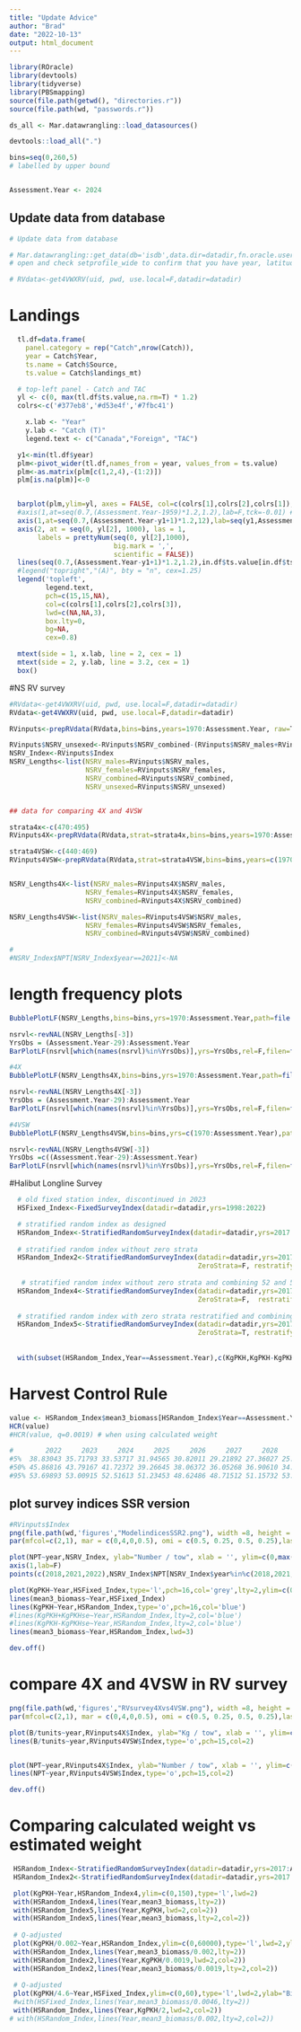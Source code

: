 ```yaml
---
title: "Update Advice"
author: "Brad"
date: "2022-10-13"
output: html_document
---
```



```r
library(ROracle)
library(devtools)
library(tidyverse)
library(PBSmapping)
source(file.path(getwd(), "directories.r"))
source(file.path(wd, "passwords.r")) 

ds_all <- Mar.datawrangling::load_datasources()

devtools::load_all(".")

bins=seq(0,260,5)
# labelled by upper bound


Assessment.Year <- 2024


```


## Update data from database 

```r


# Update data from database 

# Mar.datawrangling::get_data(db='isdb',data.dir=datadir,fn.oracle.username = uid, fn.oracle.password = pwd, fn.oracle.dsn = 'ptran',usepkg='roracle',force.extract=T)
# open and check setprofile_wide to confirm that you have year, latitude & longitude

# RVdata<-get4VWXRV(uid, pwd, use.local=F,datadir=datadir)

```
# Landings
```r

  tl.df=data.frame(
    panel.category = rep("Catch",nrow(Catch)),
    year = Catch$Year,
    ts.name = Catch$Source,
    ts.value = Catch$landings_mt)

  # top-left panel - Catch and TAC
  yl <- c(0, max(tl.df$ts.value,na.rm=T) * 1.2)
  colrs<-c('#377eb8','#d53e4f','#7fbc41')

    x.lab <- "Year"
    y.lab <- "Catch (T)"
    legend.text <- c("Canada","Foreign", "TAC")

  y1<-min(tl.df$year)
  plm<-pivot_wider(tl.df,names_from = year, values_from = ts.value)
  plm<-as.matrix(plm[c(1,2,4),-(1:2)])
  plm[is.na(plm)]<-0


  barplot(plm,ylim=yl, axes = FALSE, col=c(colrs[1],colrs[2],colrs[1]),border=NA,density=c(NA,NA,40),axisnames=F)
  #axis(1,at=seq(0.7,(Assessment.Year-1959)*1.2,1.2),lab=F,tck=-0.01) ##change to 77 in sequence to increase axis length (ticks)
  axis(1,at=seq(0.7,(Assessment.Year-y1+1)*1.2,12),lab=seq(y1,Assessment.Year,10))##75 remains (no change) since 2023 not a multiple of 10
  axis(2, at = seq(0, yl[2], 1000), las = 1,
       labels = prettyNum(seq(0, yl[2],1000),
                          big.mark = ',',
                          scientific = FALSE))
  lines(seq(0.7,(Assessment.Year-y1+1)*1.2,1.2),in.df$ts.value[in.df$ts.name=="TAC"],col=colrs[3],lwd=3) ##change to 78 to accommodate additional year
  #legend("topright","(A)", bty = "n", cex=1.25)
  legend('topleft',
         legend.text,
         pch=c(15,15,NA),
         col=c(colrs[1],colrs[2],colrs[3]),
         lwd=c(NA,NA,3),
         box.lty=0,
         bg=NA,
         cex=0.8)

  mtext(side = 1, x.lab, line = 2, cex = 1)
  mtext(side = 2, y.lab, line = 3.2, cex = 1)
  box()

```



#NS RV survey

```r
#RVdata<-get4VWXRV(uid, pwd, use.local=F,datadir=datadir)
RVdata<-get4VWXRV(uid, pwd, use.local=F,datadir=datadir)

RVinputs<-prepRVdata(RVdata,bins=bins,years=1970:Assessment.Year, raw=T)

RVinputs$NSRV_unsexed<-RVinputs$NSRV_combined-(RVinputs$NSRV_males+RVinputs$NSRV_females) # unsexed
NSRV_Index<-RVinputs$Index
NSRV_Lengths<-list(NSRV_males=RVinputs$NSRV_males,
                   NSRV_females=RVinputs$NSRV_females,
                   NSRV_combined=RVinputs$NSRV_combined,
                   NSRV_unsexed=RVinputs$NSRV_unsexed)


## data for comparing 4X and 4VSW

strata4x<-c(470:495)
RVinputs4X<-prepRVdata(RVdata,strat=strata4x,bins=bins,years=1970:Assessment.Year, raw=T)

strata4VSW<-c(440:469)
RVinputs4VSW<-prepRVdata(RVdata,strat=strata4VSW,bins=bins,years=c(1970:Assessment.Year), raw=T)


NSRV_Lengths4X<-list(NSRV_males=RVinputs4X$NSRV_males,
                   NSRV_females=RVinputs4X$NSRV_females,
                   NSRV_combined=RVinputs4X$NSRV_combined)

NSRV_Lengths4VSW<-list(NSRV_males=RVinputs4VSW$NSRV_males,
                   NSRV_females=RVinputs4VSW$NSRV_females,
                   NSRV_combined=RVinputs4VSW$NSRV_combined)

# 
#NSRV_Index$NPT[NSRV_Index$year==2021]<-NA
```


# length frequency plots

```r
BubblePlotLF(NSRV_Lengths,bins=bins,yrs=1970:Assessment.Year,path=file.path(wd,'figures'),filen='NLRVSurvey',inches=0.3)

nsrvl<-revNAL(NSRV_Lengths[-3])
YrsObs = (Assessment.Year-29):Assessment.Year 
BarPlotLF(nsrvl[which(names(nsrvl)%in%YrsObs)],yrs=YrsObs,rel=F,filen=file.path(wd,"figures","NSRVbarplot"),rows=15,graphic='png',ax=c(rep(2,15),rep(4,15)))

#4X
BubblePlotLF(NSRV_Lengths4X,bins=bins,yrs=1970:Assessment.Year,path=file.path(wd,'figures'),filen='NLRVSurvey4X',inches=0.3)

nsrvl<-revNAL(NSRV_Lengths4X[-3])
YrsObs = (Assessment.Year-29):Assessment.Year 
BarPlotLF(nsrvl[which(names(nsrvl)%in%YrsObs)],yrs=YrsObs,rel=F,filen=file.path(wd,"figures","NSRVbarplot4X"),rows=15,graphic='png',ax=c(rep(2,15),rep(4,15)))

#4VSW
BubblePlotLF(NSRV_Lengths4VSW,bins=bins,yrs=c(1970:Assessment.Year),path=file.path(wd,'figures'),filen='NLRVSurvey4VSW',inches=0.3)

nsrvl<-revNAL(NSRV_Lengths4VSW[-3])
YrsObs =c((Assessment.Year-29):Assessment.Year) 
BarPlotLF(nsrvl[which(names(nsrvl)%in%YrsObs)],yrs=YrsObs,rel=F,filen=file.path(wd,"figures","NSRVbarplot4VSW"),rows=15,graphic='png',ax=c(rep(2,15),rep(4,15)))


```

#Halibut Longline Survey

```r

  # old fixed station index, discontinued in 2023
  HSFixed_Index<-FixedSurveyIndex(datadir=datadir,yrs=1998:2022)

  # stratified random index as designed
  HSRandom_Index<-StratifiedRandomSurveyIndex(datadir=datadir,yrs=2017:Assessment.Year)
  
  # stratified random index without zero strata
  HSRandom_Index2<-StratifiedRandomSurveyIndex(datadir=datadir,yrs=2017:Assessment.Year, 
                                               ZeroStrata=F, restratify=F)
  
   # stratified random index without zero strata and combining 52 and 53 for all years 
  HSRandom_Index4<-StratifiedRandomSurveyIndex(datadir=datadir,yrs=2017:Assessment.Year, 
                                               ZeroStrata=F,  restratify=F, combine.strata=52:53)
  
  # stratified random index with zero strata restratified and combining 52 and 53 for all years 
  HSRandom_Index5<-StratifiedRandomSurveyIndex(datadir=datadir,yrs=2017:Assessment.Year, 
                                               ZeroStrata=T, restratify=T, combine.strata=52:53)
  
  
  with(subset(HSRandom_Index,Year==Assessment.Year),c(KgPKH,KgPKH-KgPKHse*1.96,KgPKH+KgPKHse*1.96))/2

```

# Harvest Control Rule
```r
value <- HSRandom_Index$mean3_biomass[HSRandom_Index$Year==Assessment.Year]
HCR(value)
#HCR(value, q=0.0019) # when using calculated weight

#        2022     2023     2024     2025     2026     2027     2028     2029     2030     2031     2032
#5%  38.83043 35.71793 33.53717 31.94565 30.82011 29.21892 27.36027 25.93016 25.20165 24.37584 24.27301
#50% 45.86816 43.79167 41.72372 39.26645 38.06372 36.05268 36.90610 34.27920 31.97353 29.82158 29.37683
#95% 53.69893 53.00915 52.51613 51.23453 48.62486 48.71512 51.15732 53.86223 56.16071 54.92724 56.06781


```


## plot survey indices SSR version
```r
#RVinputs$Index
png(file.path(wd,'figures',"ModelindicesSSR2.png"), width =8, height = 6,units='in',pointsize=12, res=300,type='cairo')
par(mfcol=c(2,1), mar = c(0,4,0,0.5), omi = c(0.5, 0.25, 0.5, 0.25),las=1)

plot(NPT~year,NSRV_Index, ylab="Number / tow", xlab = '', ylim=c(0,max(NPT,na.rm=T)*1.2), type='o',pch=16,xlim=c(1970,Assessment.Year),xaxt='n')
axis(1,lab=F)
points(c(2018,2021,2022),NSRV_Index$NPT[NSRV_Index$year%in%c(2018,2021,2022)],col='red',cex=2)

plot(KgPKH~Year,HSFixed_Index,type='l',pch=16,col='grey',lty=2,ylim=c(0,255),xlim=c(1970,Assessment.Year), ylab="Kg / 1000 hooks")
lines(mean3_biomass~Year,HSFixed_Index)
lines(KgPKH~Year,HSRandom_Index,type='o',pch=16,col='blue')
#lines(KgPKH+KgPKHse~Year,HSRandom_Index,lty=2,col='blue')
#lines(KgPKH-KgPKHse~Year,HSRandom_Index,lty=2,col='blue')
lines(mean3_biomass~Year,HSRandom_Index,lwd=3)

dev.off()


```


# compare 4X and 4VSW in RV survey
```r
png(file.path(wd,'figures',"RVsurvey4Xvs4VSW.png"), width =8, height = 6,units='in',pointsize=12, res=300,type='cairo')
par(mfcol=c(2,1), mar = c(0,4,0,0.5), omi = c(0.5, 0.25, 0.5, 0.25),las=1)

plot(B/tunits~year,RVinputs4X$Index, ylab="Kg / tow", xlab = '', ylim=c(0,5), type='o',pch=16,xlim=c(1970,Assessment.Year),xaxt='n')
lines(B/tunits~year,RVinputs4VSW$Index,type='o',pch=15,col=2)


plot(NPT~year,RVinputs4X$Index, ylab="Number / tow", xlab = '', ylim=c(0,max(NPT,na.rm=T)*1.2), type='o',pch=16,xlim=c(1970,Assessment.Year))
lines(NPT~year,RVinputs4VSW$Index,type='o',pch=15,col=2)

dev.off()


```

# Comparing calculated weight vs estimated weight
```r
 HSRandom_Index<-StratifiedRandomSurveyIndex(datadir=datadir,yrs=2017:Assessment.Year,use.calc.weight = F)
 HSRandom_Index2<-StratifiedRandomSurveyIndex(datadir=datadir,yrs=2017:Assessment.Year,use.calc.weight = T)

```



```r
 plot(KgPKH~Year,HSRandom_Index4,ylim=c(0,150),type='l',lwd=2)
 with(HSRandom_Index4,lines(Year,mean3_biomass,lty=2))
 with(HSRandom_Index5,lines(Year,KgPKH,lwd=2,col=2))
 with(HSRandom_Index5,lines(Year,mean3_biomass,lty=2,col=2))
 
 # Q-adjusted
 plot(KgPKH/0.002~Year,HSRandom_Index,ylim=c(0,60000),type='l',lwd=2,ylab="Biomass")
 with(HSRandom_Index,lines(Year,mean3_biomass/0.002,lty=2))
 with(HSRandom_Index2,lines(Year,KgPKH/0.0019,lwd=2,col=2))
 with(HSRandom_Index2,lines(Year,mean3_biomass/0.0019,lty=2,col=2))
 
 # Q-adjusted
 plot(KgPKH/4.6~Year,HSFixed_Index,ylim=c(0,60),type='l',lwd=2,ylab="Biomas (kt)",las=1)
 #with(HSFixed_Index,lines(Year,mean3_biomass/0.0046,lty=2))
 with(HSRandom_Index,lines(Year,KgPKH/2,lwd=2,col=2))
# with(HSRandom_Index,lines(Year,mean3_biomass/0.002,lty=2,col=2))
 
 
 
```

